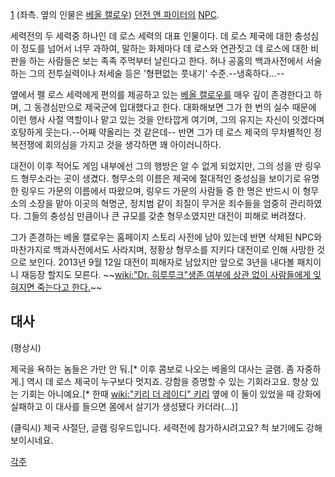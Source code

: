 [attachment:/wp_2009_06_calendar_b_1024_1.jpg]
(좌측. 옆의 인물은 [[베올 캘로우]])
[[던전 앤 파이터]]의 [[NPC]].

세력전의 두 세력중 하나인 데 로스 세력의 대표 인물이다. 데 로스 제국에 대한 충성심이 정도를 넘어서 너무 과하여, 말하는 화제마다 데 로스와 연관짓고 데 로스에 대한 비판을 하는 사람들은 보는 족족 주먹부터 날린다고 한다. 허나 공홈의 백과사전에서 서술하는 그의 전투실력이나 처세술 등은 '형편없는 풋내기' 수준.--냉혹하다...--

옆에서 펠 로스 세력에게 편의를 제공하고 있는 [[베올 캘로우]]를 매우 깊이 존경한다고 하며, 그 동경심만으로 제국군에 입대했다고 한다. 대화해보면 그가 한 번의 실수 때문에 이런 행사 사절 역할이나 맡고 있는 것을 안타깝게 여기며, 그의 유지는 자신이 잇겠다며 호탕하게 웃는다.--어째 약올리는 것 같은데-- 반면 그가 데 로스 제국의 무차별적인 정복전쟁에 회의심을 가지고 것을 생각하면 꽤 아이러니하다.

대전이 이후 적어도 게임 내부에선 그의 행방은 알 수 없게 되었지만, 그의 성을 딴 링우드 형무소라는 곳이 생겼다. 형무소의 이름은 제국에 절대적인 충성심을 보이기로 유명한 링우드 가문의 이름에서 따왔으며, 링우드 가문의 사람들 중 한 명은 반드시 이 형무소의 소장을 맡아 이곳의 혁명군, 정치범 같이 죄질이 무거운 죄수들을 엄중히 관리하였다. 그들의 충성심 만큼이나 큰 규모를 갖춘 형무소였지만 대전이 피해로 버려졌다.

그가 존경하는 베올 캘로우는 홈페이지 스토리 사전에 남아 있는데 반면 삭제된 NPC와 마찬가지로 백과사전에서도 사라지며, 정황상 형무소를 지키다 대전이로 인해 사망한 것으로 보인다. 2013년 9월 12일 대전이 피해자로 남았지만 앞으로 3년을 내다볼 패치이니 재등장 할지도 모른다. ~~[[wiki:"Dr. 히루루크"생존 여부에 상관 없이 사람들에게 잊혀지면 죽는다고 한다.]]~~

== 대사 ==

(평상시)

제국을 욕하는 놈들은 가만 안 둬.[* 이후 콤보로 나오는 베올의 대사는 글램. 좀 자중하게.]
역시 데 로스 제국이 누구보다 멋지죠.
강함을 증명할 수 있는 기회라고요.
항상 있는 기회는 아니예요.[* 한때 [[wiki:"키리 더 레이디" 키리]] 옆에 이 둘이 있었을 때 강화에 실패하고 이 대사를 들으면 몸에서 살기가 생성됐다 카더라(...)]

(클릭시)
제국 사절단, 글램 링우드입니다.
세력전에 참가하시려고요?
척 보기에도 강해 보이시네요.

[[각주]]
